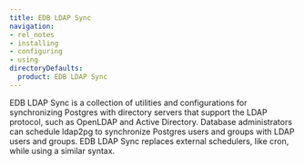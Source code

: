 ```yaml
---
title: EDB LDAP Sync 
navigation:
- rel_notes
- installing
- configuring
- using
directoryDefaults:
  product: EDB LDAP Sync
---
```


EDB LDAP Sync is a collection of utilities and configurations for synchronizing Postgres with directory servers that support the LDAP protocol, such as OpenLDAP and Active Directory. Database administrators can schedule ldap2pg to synchronize Postgres users and groups with LDAP users and groups. EDB LDAP Sync replaces external schedulers, like cron, while using a similar syntax. 
